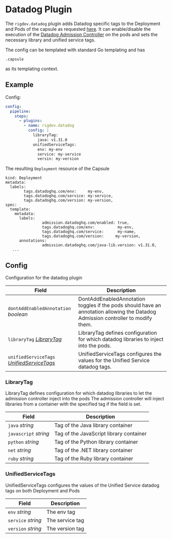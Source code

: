 # Datadog Plugin

The `rigdev.datadog` plugin adds Datadog specific tags to the Deployment and Pods of the capsule as requested [here](https://docs.datadoghq.com/tracing/trace_collection/library_injection_local/?tab=kubernetes). It can enable/disable the execution of the [Datadog Admission Controller](https://docs.datadoghq.com/containers/cluster_agent/admission_controller/?tab=operator) on the pods and sets the necessary library and unified service tags.

The config can be templated with standard Go templating and has
```
.capsule
```
as its templating context.

## Example
Config:
```yaml title="Helm values - Operator"
config:
  pipeline:
    steps:
      - plugins:
        - name: rigdev.datadog
          config: |
            libraryTag:
              java: v1.31.0
            unifiedServiceTags:
              env: my-env
              service: my-service
              versin: my-version
```

The resulting `Deployment` resource of the Capsule
```
kind: Deployment
metadata:
  labels:
		tags.datadoghq.com/env:     my-env,
		tags.datadoghq.com/service: my-service,
		tags.datadoghq.com/version: my-version,
spec:
  template:
    metadata:
      labels:
				admission.datadoghq.com/enabled: true,
				tags.datadoghq.com/env:          my-env,
				tags.datadoghq.com/service:      my-name,
				tags.datadoghq.com/version:     my-version,
      annotations:
				admission.datadoghq.com/java-lib.version: v1.31.0,
   ...
```
## Config



Configuration for the datadog plugin

| Field | Description |
| --- | --- |
| `dontAddEnabledAnnotation` _boolean_ | DontAddEnabledAnnotation toggles if the pods should have an annotation allowing the Datadog Admission controller to modify them. |
| `libraryTag` _[LibraryTag](#librarytag)_ | LibraryTag defines configuration for which datadog libraries to inject into the pods. |
| `unifiedServiceTags` _[UnifiedServiceTags](#unifiedservicetags)_ | UnifiedServiceTags configures the values for the Unified Service datadog tags. |



### LibraryTag

LibraryTag defines configuration for which datadog libraries to let the admission controller inject into the pods The admission controller will inject libraries from a container with the specified tag if the field is set.

| Field | Description |
| --- | --- |
| `java` _string_ | Tag of the Java library container |
| `javascript` _string_ | Tag of the JavaScript library container |
| `python` _string_ | Tag of the Python library container |
| `net` _string_ | Tag of the .NET library container |
| `ruby` _string_ | Tag of the Ruby library container |





### UnifiedServiceTags

UnifiedServiceTags configures the values of the Unified Service datadog tags on both Deployment and Pods

| Field | Description |
| --- | --- |
| `env` _string_ | The env tag |
| `service` _string_ | The service tag |
| `version` _string_ | The version tag |

